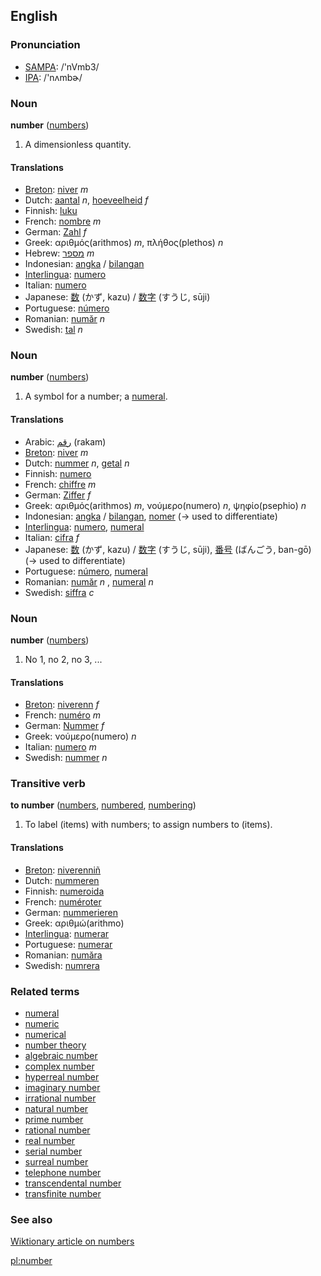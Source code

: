 ==English==

===Pronunciation===
*[[w:SAMPA|SAMPA]]: /'nVmb3/<br>
*[[w:International Phonetic Alphabet|IPA]]: /'nʌmbɚ/

===Noun===
'''number''' ([[numbers]])

# A dimensionless quantity.

====Translations====
*[[Breton]]: [[niver]] ''m''
*Dutch: [[aantal]] ''n'', [[hoeveelheid]] ''f''
*Finnish: [[luku]]
*French: [[nombre]] ''m''
*German: [[Zahl]] ''f''
*Greek: αριθμός(arithmos) ''m'', πλήθος(plethos) ''n''
*Hebrew: [[מספר]] ''m''
*Indonesian: [[angka]] / [[bilang|bilangan]]
*[[Interlingua]]: [[numero]]
*Italian: [[numero]]
*Japanese: [[数]] (かず, kazu) / [[数字]] (すうじ, sūji)
*Portuguese: [[número]]
*Romanian: [[număr]] ''n''
*Swedish: [[tal]] ''n''

===Noun===
'''number''' ([[numbers]])

# A symbol for a number; a [[numeral]].

====Translations====
*Arabic: [[رقم]] (rakam)
*[[Breton]]: [[niver]] ''m''
*Dutch: [[nummer]] ''n'', [[getal]] ''n''
*Finnish: [[numero]]
*French: [[chiffre]] ''m''
*German: [[Ziffer]] ''f''
*Greek: αριθμός(arithmos) ''m'', νούμερο(numero) ''n'', ψηφίο(psephio) ''n''
*Indonesian: [[angka]] / [[bilang|bilangan]], [[nomer]] (&rarr; used to differentiate)
*[[Interlingua]]: [[numero]], [[numeral]]
*Italian: [[cifra]] ''f''
*Japanese: [[数]] (かず, kazu) / [[数字]] (すうじ, sūji), [[番号]] (ばんごう, ban-gō)  (&rarr; used to differentiate)
*Portuguese: [[número]], [[numeral]]
*Romanian: [[număr]] ''n'' , [[numeral]] ''n''
*Swedish: [[siffra]] ''c''

===Noun===
'''number''' ([[numbers]])

# No 1, no 2, no 3, ...

====Translations====
*[[Breton]]: [[niverenn]] ''f''
*French: [[numéro]] ''m''
*German: [[Nummer]] ''f''
*Greek: νούμερο(numero) ''n''
*Italian: [[numero]] ''m''
*Swedish: [[nummer]] ''n''

===Transitive verb===
'''to number''' ([[numbers]], [[numbered]], [[numbering]])

# To label (items) with numbers; to assign numbers to (items).

====Translations====
*[[Breton]]: [[niverenniñ]]
*Dutch: [[nummeren]]
*Finnish: [[numeroida]]
*French: [[numéroter]]
*German: [[nummerieren]]
*Greek: αριθμώ(arithmo)
*[[Interlingua]]: [[numerar]]
*Portuguese: [[numerar]]
*Romanian: [[număra]]
*Swedish: [[numrera]]

===Related terms===
*[[numeral]]
*[[numeric]]
*[[numerical]]
*[[number theory]]
*[[algebraic number]]
*[[complex number]]
*[[hyperreal number]]
*[[imaginary number]]
*[[irrational number]]
*[[natural number]]
*[[prime number]]
*[[rational number]]
*[[real number]]
*[[serial number]]
*[[surreal number]]
*[[telephone number]]
*[[transcendental number]]
*[[transfinite number]]

===See also===
[[w:number|Wiktionary article on numbers]]

[[pl:number]]